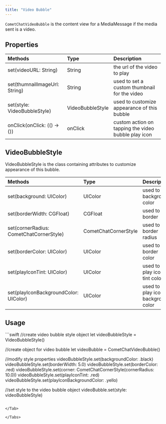 ```yaml
---
title: "Video Bubble"
---
```


`CometChatVideoBubble` is the content view for a MediaMessage if the media sent is a video.

## Properties

| Methods                       | Type             | Description                                         |
| :----------------------------- | :---------------- | :--------------------------------------------------- |
| set(videoURL: String)         | String           | the url of the video to play                        |
| set(thumnailImageUrl: String) | String           | used to set a custom thumbnail for the video        |
| set(style: VideoBubbleStyle)  | VideoBubbleStyle | used to customize appearance of this bubble         |
| onClick(onClick: (() -> ())   | onClick          | custom action on tapping the video bubble play icon |

## VideoBubbleStyle

VideoBubbleStyle is the class containing attributes to customize appearance of this bubble.

| Methods                                 | Type                 | Description                            |
| :--------------------------------------- | :-------------------- | :-------------------------------------- |
| set(background: UIColor)                | UIColor              | used to set background color           |
| set(borderWidth: CGFloat)               | CGFloat              | used to set border                     |
| set(cornerRadius: CometChatCornerStyle) | CometChatCornerStyle | used to set border radius              |
| set(borderColor: UIColor)               | UIColor              | used to set border color               |
| set(playIconTint: UIColor)              | UIColor              | used to set play icon tint color       |
| set(playIconBackgroundColor: UIColor)   | UIColor              | used to set play icon background color |

## Usage

<Tabs>
<Tab title="Swift">
```swift
//create video bubble style object
  let videoBubbleStyle = VideoBubbleStyle()

//create object for video bubble
  let videoBubble = CometChatVideoBubble()

//modify style properties
  videoBubbleStyle.set(backgroundColor: .black)
        videoBubbleStyle.set(borderWidth: 5.0)
        videoBubbleStyle.set(borderColor: .red)
        videoBubbleStyle.set(corner: CometChatCornerStyle(cornerRadius: 10.0))
        videoBubbleStyle.set(playIconTint: .red)
        videoBubbleStyle.set(playIconBackgroundColor: .yello)

//set style to the video bubble object
 videoBubble.set(style: videoBubbleStyle)
```

</Tab>

</Tabs>
